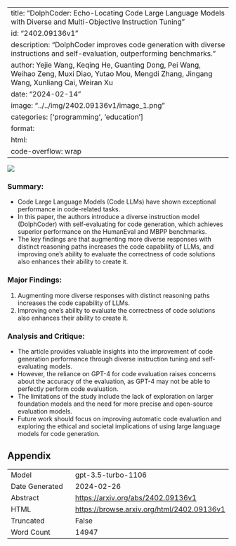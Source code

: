 
---
title: "DolphCoder: Echo-Locating Code Large Language Models with Diverse and Multi-Objective Instruction Tuning"
id: "2402.09136v1"
description: "DolphCoder improves code generation with diverse instructions and self-evaluation, outperforming benchmarks."
author: Yejie Wang, Keqing He, Guanting Dong, Pei Wang, Weihao Zeng, Muxi Diao, Yutao Mou, Mengdi Zhang, Jingang Wang, Xunliang Cai, Weiran Xu
date: "2024-02-14"
image: "../../img/2402.09136v1/image_1.png"
categories: ['programming', 'education']
format:
  html:
    code-overflow: wrap
---

![](../../img/2402.09136v1/image_1.png)

### **Summary:**
- Code Large Language Models (Code LLMs) have shown exceptional performance in code-related tasks.
- In this paper, the authors introduce a diverse instruction model (DolphCoder) with self-evaluating for code generation, which achieves superior performance on the HumanEval and MBPP benchmarks.
- The key findings are that augmenting more diverse responses with distinct reasoning paths increases the code capability of LLMs, and improving one’s ability to evaluate the correctness of code solutions also enhances their ability to create it.

### Major Findings:
1. Augmenting more diverse responses with distinct reasoning paths increases the code capability of LLMs.
2. Improving one’s ability to evaluate the correctness of code solutions also enhances their ability to create it.

### Analysis and Critique:
- The article provides valuable insights into the improvement of code generation performance through diverse instruction tuning and self-evaluating models.
- However, the reliance on GPT-4 for code evaluation raises concerns about the accuracy of the evaluation, as GPT-4 may not be able to perfectly perform code evaluation.
- The limitations of the study include the lack of exploration on larger foundation models and the need for more precise and open-source evaluation models.
- Future work should focus on improving automatic code evaluation and exploring the ethical and societal implications of using large language models for code generation.

## Appendix

|          |          |
|----------|----------|
| Model     | gpt-3.5-turbo-1106       |
| Date Generated     | 2024-02-26       |
| Abstract | [https://arxiv.org/abs/2402.09136v1](https://arxiv.org/abs/2402.09136v1)        |
| HTML     | [https://browse.arxiv.org/html/2402.09136v1](https://browse.arxiv.org/html/2402.09136v1)       |
| Truncated       | False       |
| Word Count       | 14947       |